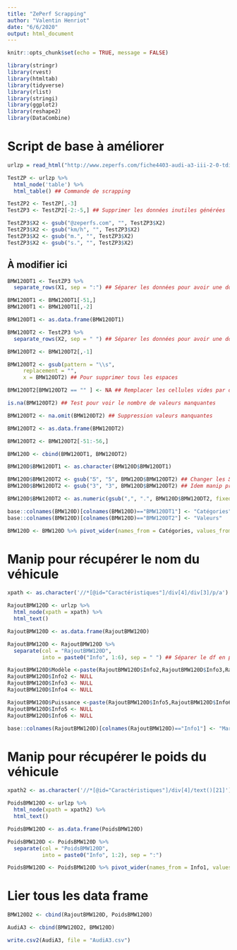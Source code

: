 ```yaml
---
title: "ZePerf Scrapping"
author: "Valentin Henriot"
date: "6/6/2020"
output: html_document
---
```


```r
knitr::opts_chunk$set(echo = TRUE, message = FALSE)
```

```r
library(stringr)
library(rvest)
library(htmltab)
library(tidyverse)
library(rlist)
library(stringi)
library(ggplot2)
library(reshape2)
library(DataCombine)
```

# Script de base à améliorer

```r
urlzp = read_html("http://www.zeperfs.com/fiche4403-audi-a3-iii-2-0-tdi.htm") ## Appeler l'URL avec les données du véhicule souhaité
```

```r
TestZP <- urlzp %>%
  html_node('table') %>%
  html_table() ## Commande de scrapping
```

```r
TestZP2 <- TestZP[,-3] 
TestZP3 <- TestZP2[-2:-5,] ## Supprimer les données inutiles générées
```

```r
TestZP3$X2 <- gsub("@zeperfs.com", "", TestZP3$X2)
TestZP3$X2 <- gsub("km/h", "", TestZP3$X2)
TestZP3$X2 <- gsub("m.", "", TestZP3$X2)
TestZP3$X2 <- gsub("s.", "", TestZP3$X2)
```

## À modifier ici

```r
BMW120DT1 <- TestZP3 %>% 
  separate_rows(X1, sep = ":") ## Séparer les données pour avoir une donnée par ligne

BMW120DT1 <- BMW120DT1[-51,]
BMW120DT1 <- BMW120DT1[,-2]

BMW120DT1 <- as.data.frame(BMW120DT1)
```

```r
BMW120DT2 <- TestZP3 %>% 
  separate_rows(X2, sep = " ") ## Séparer les données pour avoir une donnée par ligne

BMW120DT2 <- BMW120DT2[,-1]

BMW120DT2 <- gsub(pattern = "\\s",   
     replacement = "",
     x = BMW120DT2) ## Pour supprimer tous les espaces

BMW120DT2[BMW120DT2 == "" ] <- NA ## Remplacer les cellules vides par des NA

is.na(BMW120DT2) ## Test pour voir le nombre de valeurs manquantes

BMW120DT2 <- na.omit(BMW120DT2) ## Suppression valeurs manquantes

BMW120DT2 <- as.data.frame(BMW120DT2)

BMW120DT2 <- BMW120DT2[-51:-56,]
```

```r
BMW120D <- cbind(BMW120DT1, BMW120DT2)
```

```r
BMW120D$BMW120DT1 <- as.character(BMW120D$BMW120DT1)

BMW120D$BMW120DT2 <- gsub("Ƽ", "5", BMW120D$BMW120DT2) ## Changer les Ƽ reconnus comme 'characters'
BMW120D$BMW120DT2 <- gsub("З", "3", BMW120D$BMW120DT2) ## Idem manip précédente

BMW120D$BMW120DT2 <- as.numeric(gsub("‚", ".", BMW120D$BMW120DT2, fixed = TRUE))
```

```r
base::colnames(BMW120D)[colnames(BMW120D)=="BMW120DT1"] <- "Catégories"
base::colnames(BMW120D)[colnames(BMW120D)=="BMW120DT2"] <- "Valeurs"

BMW120D <- BMW120D %>% pivot_wider(names_from = Catégories, values_from = Valeurs)
```

# Manip pour récupérer le nom du véhicule

```r
xpath <- as.character('//*[@id="Caractéristiques"]/div[4]/div[3]/p/a')

RajoutBMW120D <- urlzp %>%
  html_node(xpath = xpath) %>%
  html_text()

RajoutBMW120D <- as.data.frame(RajoutBMW120D)

RajoutBMW120D <- RajoutBMW120D %>%
  separate(col = "RajoutBMW120D",
           into = paste0("Info", 1:6), sep = " ") ## Séparer le df en plusieurs colonnes

RajoutBMW120D$Modèle <-paste(RajoutBMW120D$Info2,RajoutBMW120D$Info3,RajoutBMW120D$Info4, sep=" ") ## Rassembler les colonnes pour le modèle
RajoutBMW120D$Info2 <- NULL
RajoutBMW120D$Info3 <- NULL
RajoutBMW120D$Info4 <- NULL

RajoutBMW120D$Puissance <-paste(RajoutBMW120D$Info5,RajoutBMW120D$Info6,sep=" ") ## Rassembler les colonnes pour la puissance
RajoutBMW120D$Info5 <- NULL
RajoutBMW120D$Info6 <- NULL

base::colnames(RajoutBMW120D)[colnames(RajoutBMW120D)=="Info1"] <- "Marque"
```

# Manip pour récupérer le poids du véhicule

```r
xpath2 <- as.character('//*[@id="Caractéristiques"]/div[4]/text()[21]')

PoidsBMW120D <- urlzp %>%
  html_node(xpath = xpath2) %>%
  html_text()

PoidsBMW120D <- as.data.frame(PoidsBMW120D)

PoidsBMW120D <- PoidsBMW120D %>%
  separate(col = "PoidsBMW120D",
           into = paste0("Info", 1:2), sep = ":")

PoidsBMW120D <- PoidsBMW120D %>% pivot_wider(names_from = Info1, values_from = Info2)
```

# Lier tous les data frame

```r
BMW120D2 <- cbind(RajoutBMW120D, PoidsBMW120D)
```

```r
AudiA3 <- cbind(BMW120D2, BMW120D)
```

```r
write.csv2(AudiA3, file = "AudiA3.csv")
```

